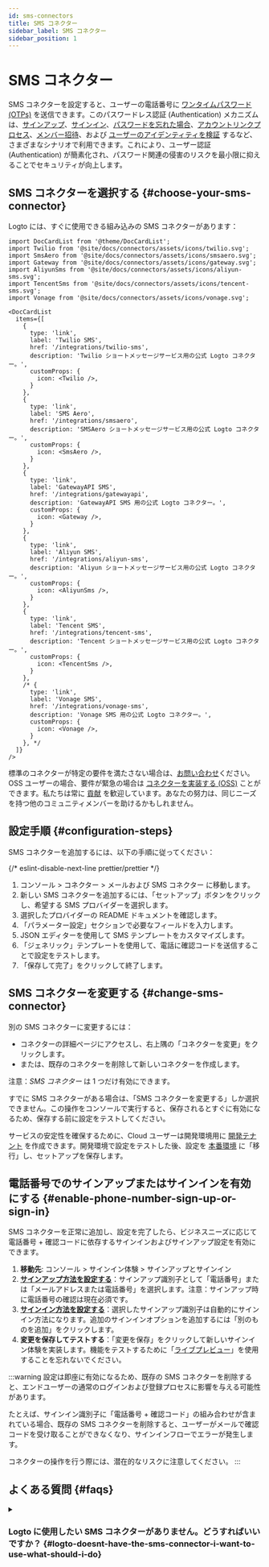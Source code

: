 ```yaml
---
id: sms-connectors
title: SMS コネクター
sidebar_label: SMS コネクター
sidebar_position: 1
---
```


# SMS コネクター

SMS コネクターを設定すると、ユーザーの電話番号に [ワンタイムパスワード (OTPs)](https://auth.wiki/otp) を送信できます。このパスワードレス認証 (Authentication) メカニズムは、[サインアップ](/end-user-flows/sign-up-and-sign-in/sign-up)、[サインイン](/end-user-flows/sign-up-and-sign-in/sign-in)、[パスワードを忘れた場合](/end-user-flows/sign-up-and-sign-in/reset-password)、[アカウントリンクプロセス](/end-user-flows/sign-up-and-sign-in/social-sign-in#account-linking)、[メンバー招待](/end-user-flows/organization-experience/invite-organization-members)、および [ユーザーのアイデンティティを検証](/end-user-flows/security-verification) するなど、さまざまなシナリオで利用できます。これにより、ユーザー認証 (Authentication) が簡素化され、パスワード関連の侵害のリスクを最小限に抑えることでセキュリティが向上します。

## SMS コネクターを選択する \{#choose-your-sms-connector}

Logto には、すぐに使用できる組み込みの SMS コネクターがあります：

```mdx-code-block
import DocCardList from '@theme/DocCardList';
import Twilio from '@site/docs/connectors/assets/icons/twilio.svg';
import SmsAero from '@site/docs/connectors/assets/icons/smsaero.svg';
import Gateway from '@site/docs/connectors/assets/icons/gateway.svg';
import AliyunSms from '@site/docs/connectors/assets/icons/aliyun-sms.svg';
import TencentSms from '@site/docs/connectors/assets/icons/tencent-sms.svg';
import Vonage from '@site/docs/connectors/assets/icons/vonage.svg';

<DocCardList
  items={[
    {
      type: 'link',
      label: 'Twilio SMS',
      href: '/integrations/twilio-sms',
      description: 'Twilio ショートメッセージサービス用の公式 Logto コネクター。',
      customProps: {
        icon: <Twilio />,
      }
    },
    {
      type: 'link',
      label: 'SMS Aero',
      href: '/integrations/smsaero',
      description: 'SMSAero ショートメッセージサービス用の公式 Logto コネクター。',
      customProps: {
        icon: <SmsAero />,
      }
    },
    {
      type: 'link',
      label: 'GatewayAPI SMS',
      href: '/integrations/gatewayapi',
      description: 'GatewayAPI SMS 用の公式 Logto コネクター。',
      customProps: {
        icon: <Gateway />,
      }
    },
    {
      type: 'link',
      label: 'Aliyun SMS',
      href: '/integrations/aliyun-sms',
      description: 'Aliyun ショートメッセージサービス用の公式 Logto コネクター。',
      customProps: {
        icon: <AliyunSms />,
      }
    },
    {
      type: 'link',
      label: 'Tencent SMS',
      href: '/integrations/tencent-sms',
      description: 'Tencent ショートメッセージサービス用の公式 Logto コネクター。',
      customProps: {
        icon: <TencentSms />,
      }
    },
    /* {
      type: 'link',
      label: 'Vonage SMS',
      href: '/integrations/vonage-sms',
      description: 'Vonage SMS 用の公式 Logto コネクター。',
      customProps: {
        icon: <Vonage />,
      }
    }, */
  ]}
/>
```

標準のコネクターが特定の要件を満たさない場合は、[お問い合わせ](https://logto.productlane.com/roadmap)ください。OSS ユーザーの場合、要件が緊急の場合は [コネクターを実装する (OSS)](/logto-oss/develop-your-connector/implement-connectors#build-a-passwordless-connector) ことができます。私たちは常に [貢献](/logto-oss/contribution) を歓迎しています。あなたの努力は、同じニーズを持つ他のコミュニティメンバーを助けるかもしれません。

## 設定手順 \{#configuration-steps}

SMS コネクターを追加するには、以下の手順に従ってください：

{/* eslint-disable-next-line prettier/prettier */}
1. <CloudLink to="/connectors/passwordless">コンソール > コネクター > メールおよび SMS コネクター</CloudLink> に移動します。
2. 新しい SMS コネクターを追加するには、「セットアップ」ボタンをクリックし、希望する SMS プロバイダーを選択します。
3. 選択したプロバイダーの README ドキュメントを確認します。
4. 「パラメーター設定」セクションで必要なフィールドを入力します。
5. JSON エディターを使用して SMS テンプレートをカスタマイズします。
6. 「ジェネリック」テンプレートを使用して、電話に確認コードを送信することで設定をテストします。
7. 「保存して完了」をクリックして終了します。

## SMS コネクターを変更する \{#change-sms-connector}

別の SMS コネクターに変更するには：

- コネクターの詳細ページにアクセスし、右上隅の「コネクターを変更」をクリックします。
- または、既存のコネクターを削除して新しいコネクターを作成します。

注意：_SMS コネクター_ は 1 つだけ有効にできます。

すでに SMS コネクターがある場合は、「SMS コネクターを変更する」しか選択できません。この操作をコンソールで実行すると、保存されるとすぐに有効になるため、保存する前に設定をテストしてください。

サービスの安定性を確保するために、Cloud ユーザーは開発環境用に [開発テナント](/logto-cloud/tenant-settings#development) を作成できます。開発環境で設定をテストした後、設定を [本番環境](/logto-cloud/tenant-settings#production) に「移行」し、セットアップを保存します。

## 電話番号でのサインアップまたはサインインを有効にする \{#enable-phone-number-sign-up-or-sign-in}

SMS コネクターを正常に追加し、設定を完了したら、ビジネスニーズに応じて電話番号 + 確認コードに依存するサインインおよびサインアップ設定を有効にできます。

1. **移動先**: <CloudLink to="/sign-in-experience/sign-up-and-sign-in">コンソール > サインイン体験 > サインアップとサインイン</CloudLink>
2. [**サインアップ方法を設定する**](/end-user-flows/sign-up-and-sign-in/sign-up)：サインアップ識別子として「電話番号」または「メールアドレスまたは電話番号」を選択します。注意：サインアップ時に電話番号の確認は現在必須です。
3. [**サインイン方法を設定する**](/end-user-flows/sign-up-and-sign-in/sign-in)：選択したサインアップ識別子は自動的にサインイン方法になります。追加のサインインオプションを追加するには「別のものを追加」をクリックします。
4. **変更を保存してテストする**：「変更を保存」をクリックして新しいサインイン体験を実装します。機能をテストするために「[ライブプレビュー](/customization/live-preview)」を使用することを忘れないでください。

:::warning
設定は即座に有効になるため、既存の SMS コネクターを削除すると、エンドユーザーの通常のログインおよび登録プロセスに影響を与える可能性があります。

たとえば、サインイン識別子に「電話番号 + 確認コード」の組み合わせが含まれている場合、既存の SMS コネクターを削除すると、ユーザーがメールで確認コードを受け取ることができなくなり、サインインフローでエラーが発生します。

コネクターの操作を行う際には、潜在的なリスクに注意してください。
:::

## よくある質問 \{#faqs}

<details>
<summary>

### Logto に使用したい SMS コネクターがありません。どうすればいいですか？ \{#logto-doesnt-have-the-sms-connector-i-want-to-use-what-should-i-do}

</summary>

私たちはまだ多くのコネクターに取り組んでいます。さらにオプションが必要な場合は、Discord でニーズをお知らせいただき、[GitHub](https://github.com/logto-io/logto/issues) で機能リクエストを提出してください。さらにサポートが必要な場合は、[メールでお問い合わせ](mailto:contact@logto.io)いただくこともできます。

オープンソースの Logto ユーザー向けに、特定のシナリオに基づいて [独自のコネクターをカスタマイズ](/logto-oss/develop-your-connector) できる簡単に拡張可能なコネクター作成方法を提供しています。Logto にプルリクエストを提出することも歓迎しており、コミュニティの他の人々もあなたの作業から恩恵を受けることができます。

</details>
